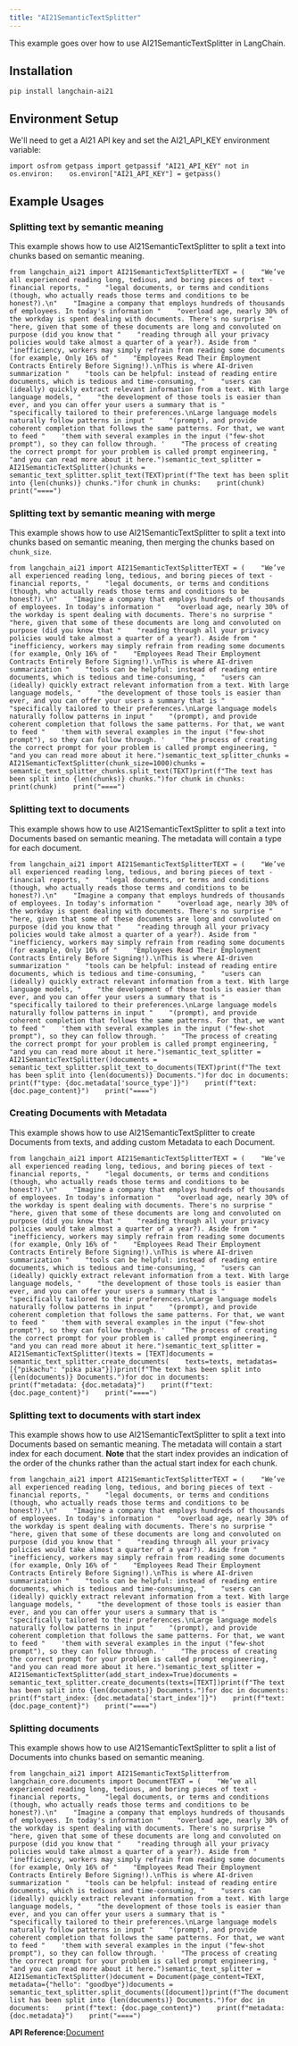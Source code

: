 ```yaml
---
title: "AI21SemanticTextSplitter"
---
```


This example goes over how to use AI21SemanticTextSplitter in LangChain.

## Installation

```
pip install langchain-ai21
```

## Environment Setup

We'll need to get a AI21 API key and set the AI21\_API\_KEY environment variable:

```
import osfrom getpass import getpassif "AI21_API_KEY" not in os.environ:    os.environ["AI21_API_KEY"] = getpass()
```

## Example Usages

### Splitting text by semantic meaning

This example shows how to use AI21SemanticTextSplitter to split a text into chunks based on semantic meaning.

```
from langchain_ai21 import AI21SemanticTextSplitterTEXT = (    "We’ve all experienced reading long, tedious, and boring pieces of text - financial reports, "    "legal documents, or terms and conditions (though, who actually reads those terms and conditions to be honest?).\n"    "Imagine a company that employs hundreds of thousands of employees. In today's information "    "overload age, nearly 30% of the workday is spent dealing with documents. There's no surprise "    "here, given that some of these documents are long and convoluted on purpose (did you know that "    "reading through all your privacy policies would take almost a quarter of a year?). Aside from "    "inefficiency, workers may simply refrain from reading some documents (for example, Only 16% of "    "Employees Read Their Employment Contracts Entirely Before Signing!).\nThis is where AI-driven summarization "    "tools can be helpful: instead of reading entire documents, which is tedious and time-consuming, "    "users can (ideally) quickly extract relevant information from a text. With large language models, "    "the development of those tools is easier than ever, and you can offer your users a summary that is "    "specifically tailored to their preferences.\nLarge language models naturally follow patterns in input "    "(prompt), and provide coherent completion that follows the same patterns. For that, we want to feed "    'them with several examples in the input ("few-shot prompt"), so they can follow through. '    "The process of creating the correct prompt for your problem is called prompt engineering, "    "and you can read more about it here.")semantic_text_splitter = AI21SemanticTextSplitter()chunks = semantic_text_splitter.split_text(TEXT)print(f"The text has been split into {len(chunks)} chunks.")for chunk in chunks:    print(chunk)    print("====")
```

### Splitting text by semantic meaning with merge

This example shows how to use AI21SemanticTextSplitter to split a text into chunks based on semantic meaning, then merging the chunks based on `chunk_size`.

```
from langchain_ai21 import AI21SemanticTextSplitterTEXT = (    "We’ve all experienced reading long, tedious, and boring pieces of text - financial reports, "    "legal documents, or terms and conditions (though, who actually reads those terms and conditions to be honest?).\n"    "Imagine a company that employs hundreds of thousands of employees. In today's information "    "overload age, nearly 30% of the workday is spent dealing with documents. There's no surprise "    "here, given that some of these documents are long and convoluted on purpose (did you know that "    "reading through all your privacy policies would take almost a quarter of a year?). Aside from "    "inefficiency, workers may simply refrain from reading some documents (for example, Only 16% of "    "Employees Read Their Employment Contracts Entirely Before Signing!).\nThis is where AI-driven summarization "    "tools can be helpful: instead of reading entire documents, which is tedious and time-consuming, "    "users can (ideally) quickly extract relevant information from a text. With large language models, "    "the development of those tools is easier than ever, and you can offer your users a summary that is "    "specifically tailored to their preferences.\nLarge language models naturally follow patterns in input "    "(prompt), and provide coherent completion that follows the same patterns. For that, we want to feed "    'them with several examples in the input ("few-shot prompt"), so they can follow through. '    "The process of creating the correct prompt for your problem is called prompt engineering, "    "and you can read more about it here.")semantic_text_splitter_chunks = AI21SemanticTextSplitter(chunk_size=1000)chunks = semantic_text_splitter_chunks.split_text(TEXT)print(f"The text has been split into {len(chunks)} chunks.")for chunk in chunks:    print(chunk)    print("====")
```

### Splitting text to documents

This example shows how to use AI21SemanticTextSplitter to split a text into Documents based on semantic meaning. The metadata will contain a type for each document.

```
from langchain_ai21 import AI21SemanticTextSplitterTEXT = (    "We’ve all experienced reading long, tedious, and boring pieces of text - financial reports, "    "legal documents, or terms and conditions (though, who actually reads those terms and conditions to be honest?).\n"    "Imagine a company that employs hundreds of thousands of employees. In today's information "    "overload age, nearly 30% of the workday is spent dealing with documents. There's no surprise "    "here, given that some of these documents are long and convoluted on purpose (did you know that "    "reading through all your privacy policies would take almost a quarter of a year?). Aside from "    "inefficiency, workers may simply refrain from reading some documents (for example, Only 16% of "    "Employees Read Their Employment Contracts Entirely Before Signing!).\nThis is where AI-driven summarization "    "tools can be helpful: instead of reading entire documents, which is tedious and time-consuming, "    "users can (ideally) quickly extract relevant information from a text. With large language models, "    "the development of those tools is easier than ever, and you can offer your users a summary that is "    "specifically tailored to their preferences.\nLarge language models naturally follow patterns in input "    "(prompt), and provide coherent completion that follows the same patterns. For that, we want to feed "    'them with several examples in the input ("few-shot prompt"), so they can follow through. '    "The process of creating the correct prompt for your problem is called prompt engineering, "    "and you can read more about it here.")semantic_text_splitter = AI21SemanticTextSplitter()documents = semantic_text_splitter.split_text_to_documents(TEXT)print(f"The text has been split into {len(documents)} Documents.")for doc in documents:    print(f"type: {doc.metadata['source_type']}")    print(f"text: {doc.page_content}")    print("====")
```

### Creating Documents with Metadata

This example shows how to use AI21SemanticTextSplitter to create Documents from texts, and adding custom Metadata to each Document.

```
from langchain_ai21 import AI21SemanticTextSplitterTEXT = (    "We’ve all experienced reading long, tedious, and boring pieces of text - financial reports, "    "legal documents, or terms and conditions (though, who actually reads those terms and conditions to be honest?).\n"    "Imagine a company that employs hundreds of thousands of employees. In today's information "    "overload age, nearly 30% of the workday is spent dealing with documents. There's no surprise "    "here, given that some of these documents are long and convoluted on purpose (did you know that "    "reading through all your privacy policies would take almost a quarter of a year?). Aside from "    "inefficiency, workers may simply refrain from reading some documents (for example, Only 16% of "    "Employees Read Their Employment Contracts Entirely Before Signing!).\nThis is where AI-driven summarization "    "tools can be helpful: instead of reading entire documents, which is tedious and time-consuming, "    "users can (ideally) quickly extract relevant information from a text. With large language models, "    "the development of those tools is easier than ever, and you can offer your users a summary that is "    "specifically tailored to their preferences.\nLarge language models naturally follow patterns in input "    "(prompt), and provide coherent completion that follows the same patterns. For that, we want to feed "    'them with several examples in the input ("few-shot prompt"), so they can follow through. '    "The process of creating the correct prompt for your problem is called prompt engineering, "    "and you can read more about it here.")semantic_text_splitter = AI21SemanticTextSplitter()texts = [TEXT]documents = semantic_text_splitter.create_documents(    texts=texts, metadatas=[{"pikachu": "pika pika"}])print(f"The text has been split into {len(documents)} Documents.")for doc in documents:    print(f"metadata: {doc.metadata}")    print(f"text: {doc.page_content}")    print("====")
```

### Splitting text to documents with start index

This example shows how to use AI21SemanticTextSplitter to split a text into Documents based on semantic meaning. The metadata will contain a start index for each document. **Note** that the start index provides an indication of the order of the chunks rather than the actual start index for each chunk.

```
from langchain_ai21 import AI21SemanticTextSplitterTEXT = (    "We’ve all experienced reading long, tedious, and boring pieces of text - financial reports, "    "legal documents, or terms and conditions (though, who actually reads those terms and conditions to be honest?).\n"    "Imagine a company that employs hundreds of thousands of employees. In today's information "    "overload age, nearly 30% of the workday is spent dealing with documents. There's no surprise "    "here, given that some of these documents are long and convoluted on purpose (did you know that "    "reading through all your privacy policies would take almost a quarter of a year?). Aside from "    "inefficiency, workers may simply refrain from reading some documents (for example, Only 16% of "    "Employees Read Their Employment Contracts Entirely Before Signing!).\nThis is where AI-driven summarization "    "tools can be helpful: instead of reading entire documents, which is tedious and time-consuming, "    "users can (ideally) quickly extract relevant information from a text. With large language models, "    "the development of those tools is easier than ever, and you can offer your users a summary that is "    "specifically tailored to their preferences.\nLarge language models naturally follow patterns in input "    "(prompt), and provide coherent completion that follows the same patterns. For that, we want to feed "    'them with several examples in the input ("few-shot prompt"), so they can follow through. '    "The process of creating the correct prompt for your problem is called prompt engineering, "    "and you can read more about it here.")semantic_text_splitter = AI21SemanticTextSplitter(add_start_index=True)documents = semantic_text_splitter.create_documents(texts=[TEXT])print(f"The text has been split into {len(documents)} Documents.")for doc in documents:    print(f"start_index: {doc.metadata['start_index']}")    print(f"text: {doc.page_content}")    print("====")
```

### Splitting documents

This example shows how to use AI21SemanticTextSplitter to split a list of Documents into chunks based on semantic meaning.

```
from langchain_ai21 import AI21SemanticTextSplitterfrom langchain_core.documents import DocumentTEXT = (    "We’ve all experienced reading long, tedious, and boring pieces of text - financial reports, "    "legal documents, or terms and conditions (though, who actually reads those terms and conditions to be honest?).\n"    "Imagine a company that employs hundreds of thousands of employees. In today's information "    "overload age, nearly 30% of the workday is spent dealing with documents. There's no surprise "    "here, given that some of these documents are long and convoluted on purpose (did you know that "    "reading through all your privacy policies would take almost a quarter of a year?). Aside from "    "inefficiency, workers may simply refrain from reading some documents (for example, Only 16% of "    "Employees Read Their Employment Contracts Entirely Before Signing!).\nThis is where AI-driven summarization "    "tools can be helpful: instead of reading entire documents, which is tedious and time-consuming, "    "users can (ideally) quickly extract relevant information from a text. With large language models, "    "the development of those tools is easier than ever, and you can offer your users a summary that is "    "specifically tailored to their preferences.\nLarge language models naturally follow patterns in input "    "(prompt), and provide coherent completion that follows the same patterns. For that, we want to feed "    'them with several examples in the input ("few-shot prompt"), so they can follow through. '    "The process of creating the correct prompt for your problem is called prompt engineering, "    "and you can read more about it here.")semantic_text_splitter = AI21SemanticTextSplitter()document = Document(page_content=TEXT, metadata={"hello": "goodbye"})documents = semantic_text_splitter.split_documents([document])print(f"The document list has been split into {len(documents)} Documents.")for doc in documents:    print(f"text: {doc.page_content}")    print(f"metadata: {doc.metadata}")    print("====")
```

**API Reference:**[Document](https://python.langchain.com/api_reference/core/documents/langchain_core.documents.base.Document.html)
